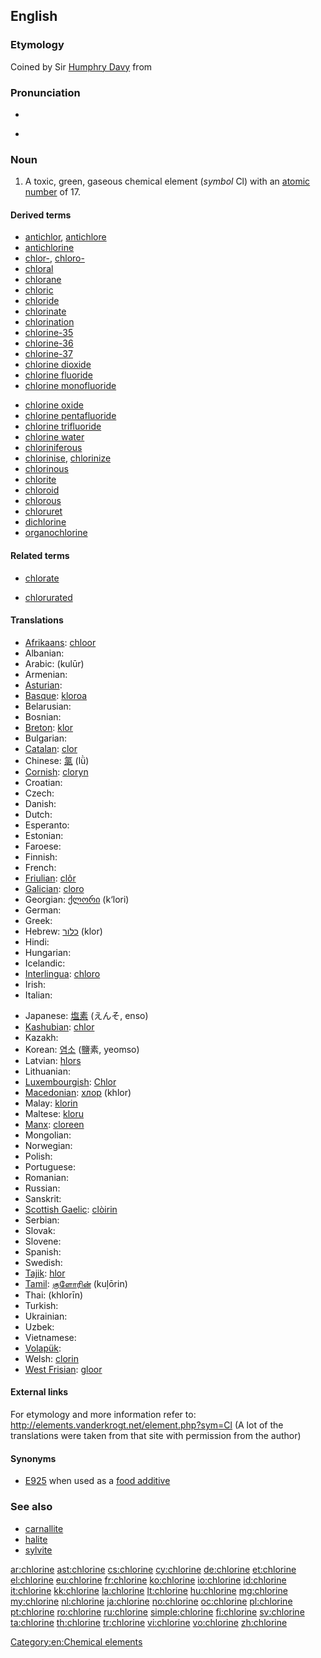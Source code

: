 ==English==
{{elements|Cl|sulfur|S|argon|Ar}}

===Etymology===
Coined by Sir [[w:Humphry Davy|Humphry Davy]] from {{etyl|grc|en}} {{term|χλωρός||pale green|tr=khlōros|lang=grc|sc=polytonic}}

===Pronunciation===
* {{audio|en-us-chlorine.ogg|Audio (US)}}
* {{IPA|/ˈklɔriːn/}}
*: {{rhymes|ɔːrɪn}}

===Noun===
{{en-noun|-}}
{{wikipedia}}

# A toxic, green, gaseous chemical element (''symbol'' Cl) with an [[atomic number]] of 17.

====Derived terms====
{{der-top}}
* [[antichlor]], [[antichlore]]
* [[antichlorine]]
* [[chlor-]], [[chloro-]]
* [[chloral]]
* [[chlorane]]
* [[chloric]]
* [[chloride]]
* [[chlorinate]]
* [[chlorination]]
* [[chlorine-35]]
* [[chlorine-36]]
* [[chlorine-37]]
* [[chlorine dioxide]]
* [[chlorine fluoride]]
* [[chlorine monofluoride]]
{{der-mid}}
* [[chlorine oxide]]
* [[chlorine pentafluoride]]
* [[chlorine trifluoride]]
* [[chlorine water]]
* [[chloriniferous]]
* [[chlorinise]], [[chlorinize]]
* [[chlorinous]]
* [[chlorite]]
* [[chloroid]]
* [[chlorous]]
* [[chloruret]]
* [[dichlorine]]
* [[organochlorine]]
{{der-bottom}}

====Related terms====
{{rel-top}}
* [[chlorate]]
{{rel-mid}}
* [[chlorurated]]
{{rel-bottom}}

====Translations====
{{trans-top|chemical element}}
* [[Afrikaans]]: [[chloor]]
* Albanian: {{t-|sq|hlor|xs=Albanian}}
* Arabic: {{Arab|[[كلور]]}} (kulūr) {{m}}
* Armenian: {{t-|hy|քլոր|tr=kʿlor}}
* [[Asturian]]: {{t+|ast|cloru|m}}
* [[Basque]]: [[kloroa]]
* Belarusian: {{t-|be|хлор|m|tr=khlor|xs=Belarusian}}
* Bosnian: {{t-|bs|hlor}}
* [[Breton]]: [[klor]] {{m}}
* Bulgarian: {{t-|bg|хлор|m|tr=hlor}}
* [[Catalan]]: [[clor]]
* Chinese: [[氯]] (lǜ)
* [[Cornish]]: [[cloryn]]
* Croatian: {{t+|hr|klor}}
* Czech: {{t+|cs|chlór|m}}
* Danish: {{t-|da|klor}}
* Dutch: {{t+|nl|chloor|m}}
* Esperanto: {{t+|eo|kloro|xs=Esperanto}}
* Estonian: {{t-|et|kloor}}
* Faroese: {{t-|fo|klor|xs=Faroese}}
* Finnish: {{t+|fi|kloori}}
* French: {{t+|fr|chlore|m}}
* [[Friulian]]: [[clôr]]
* [[Galician]]: [[cloro]]
* Georgian: [[ქლორი]] (k‘lori)
* German: {{t+|de|Chlor|n}}
* Greek: {{t+|el|χλώριο|n|tr=chlório}}
* Hebrew: [[כלור]] (klor)
* Hindi: {{t|hi|नीरजी|tr=neerajee|sc=Deva}}
* Hungarian: {{t+|hu|klór}}
* Icelandic: {{t+|is|klór}}
* [[Interlingua]]: [[chloro]]
* Irish: {{t+|ga|clóirín|xs=Irish}}
* Italian: {{t+|it|cloro|m}}
{{trans-mid}}
* Japanese: [[塩素]] (えんそ, enso)
* [[Kashubian]]: [[chlor]]
* Kazakh: {{t-|kk|хлор|tr=khlor|sc=Cyrl|xs=Kazakh}}
* Korean: [[염소]] (鹽素, yeomso)
* Latvian: [[hlors]]
* Lithuanian: {{t+|lt|chloras|xs=Lithuanian}}
* [[Luxembourgish]]: [[Chlor]]
* [[Macedonian]]: [[хлор]] (khlor) {{m}}
* Malay: [[klorin]]
* Maltese: [[kloru]]
* [[Manx]]: [[cloreen]]
* Mongolian: {{t-|mn|хлор|tr=khlor|sc=Cyrl|xs=Mongolian}}
* Norwegian: {{t+|no|klor}}
* Polish: {{t+|pl|chlor|m}}
* Portuguese: {{t+|pt|cloro|m}}
* Romanian: {{t+|ro|clor|n}}
* Russian: {{t+|ru|хлор|m|tr=xlor}}
* Sanskrit: {{t|sa|नीरजी|tr=neerajee|sc=Deva}}
* [[Scottish Gaelic]]: [[clòirin]]
* Serbian: {{t-|sr|хлор|m|tr=hlor|sc=Cyrl}}
* Slovak: {{t-|sk|chlór}}
* Slovene: {{t+|sl|klor}}
* Spanish: {{t+|es|cloro|m}}
* Swedish: {{t+|sv|klor|n}}
* [[Tajik]]: [[hlor]]
* [[Tamil]]: [[குளோரின்]] (kuļōrin)
* Thai: {{Thai|[[คลอรีน]]}} (khlorīn)
* Turkish: {{t+|tr|klor}}
* Ukrainian: {{t-|uk|хлор|m|tr=khlor|xs=Ukrainian}}
* Uzbek: {{t-|uz|хлор|tr=khlor|sc=Cyrl|xs=Uzbek}}
* Vietnamese: {{t-|vi|clo|xs=Vietnamese}}
* [[Volapük]]: {{t+|vo|klorin}}
* Welsh: [[clorin]]
* [[West Frisian]]: [[gloor]]
{{trans-bottom}}

====External links====
For etymology and more information refer to:
http://elements.vanderkrogt.net/element.php?sym=Cl
(A lot of the translations were taken from that site with permission from the author)

====Synonyms====
* [[E925]] when used as a [[food additive]]

===See also===
* [[carnallite]]
* [[halite]]
* [[sylvite]]

[[Category:en:Chemical elements]]

[[ar:chlorine]]
[[ast:chlorine]]
[[cs:chlorine]]
[[cy:chlorine]]
[[de:chlorine]]
[[et:chlorine]]
[[el:chlorine]]
[[eu:chlorine]]
[[fr:chlorine]]
[[ko:chlorine]]
[[io:chlorine]]
[[id:chlorine]]
[[it:chlorine]]
[[kk:chlorine]]
[[la:chlorine]]
[[lt:chlorine]]
[[hu:chlorine]]
[[mg:chlorine]]
[[my:chlorine]]
[[nl:chlorine]]
[[ja:chlorine]]
[[no:chlorine]]
[[oc:chlorine]]
[[pl:chlorine]]
[[pt:chlorine]]
[[ro:chlorine]]
[[ru:chlorine]]
[[simple:chlorine]]
[[fi:chlorine]]
[[sv:chlorine]]
[[ta:chlorine]]
[[th:chlorine]]
[[tr:chlorine]]
[[vi:chlorine]]
[[vo:chlorine]]
[[zh:chlorine]]